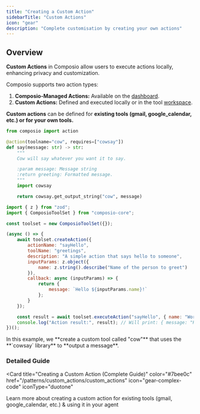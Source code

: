 ```yaml
---
title: "Creating a Custom Action"
sidebarTitle: "Custom Actions"
icon: "gear"
description: "Complete customisation by creating your own actions"
---
```


## Overview

**Custom Actions** in Composio allow users to execute actions locally, enhancing privacy and customization.

Composio supports two action types:

1. **Composio-Managed Actions:** Available on the [dashboard](https://app.composio.dev/).
2. **Custom Actions:** Defined and executed locally or in the tool [workspace](/introduction/foundations/components/workspace).

**Custom actions** can be defined for **existing tools (gmail, google_calendar, etc.) or for your own tools.**
<CodeGroup>
```python Python Defining Custom Action
from composio import action

@action(toolname="cow", requires=["cowsay"])
def say(message: str) -> str:
    """
    Cow will say whatever you want it to say.

    :param message: Message string
    :return greeting: Formatted message.
    """
    import cowsay

    return cowsay.get_output_string("cow", message)
```
```javascript Javascript Defining Custom Action
import { z } from "zod";
import { ComposioToolSet } from "composio-core";

const toolset = new ComposioToolSet({});

(async () => {
    await toolset.createAction({
        actionName: "sayHello",
        toolName: "greetings",
        description: "A simple action that says hello to someone",
        inputParams: z.object({
            name: z.string().describe("Name of the person to greet")
        }),
        callback: async (inputParams) => {
            return {
                message: `Hello ${inputParams.name}!`
            };
        }
    });

    const result = await toolset.executeAction("sayHello", { name: "World" });
    console.log("Action result:", result); // Will print: { message: "Hello World!" }
})();
```
</CodeGroup>
In this example, we **create a custom tool called "cow"** that uses the **`cowsay` library** to **output a message**.

### Detailed Guide

<Card
  title="Creating a Custom Action (Complete Guide)"
  color="#7bee0c"
  href="/patterns/custom_actions/custom_actions"
  icon="gear-complex-code"
  iconType="duotone"
>
  Learn more about creating a custom action for existing tools (gmail, google_calendar, etc.) & using it in your agent
</Card>
